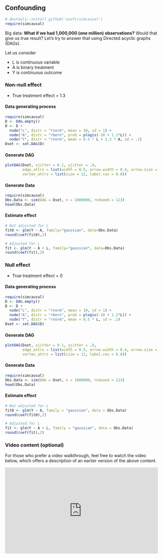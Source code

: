 ## Confounding {.unnumbered}

```r
# devtools::install_github('osofr/simcausal')
require(simcausal)
```

Big data: **What if we had 1,000,000 (one million) observations?** Would that give us true result? Let's try to answer that using Directed acyclic graphs (DAGs).

Let us consider

-   L is continuous variable
-   A is binary treatment
-   Y is continuous outcome

### Non-null effect

-   True treatment effect = 1.3

#### Data generating process

```r
require(simcausal)
D <- DAG.empty()
D <- D + 
  node("L", distr = "rnorm", mean = 10, sd = 1) + 
  node("A", distr = "rbern", prob = plogis(-10 + 1.1*L)) +
  node("Y", distr = "rnorm", mean = 0.5 * L + 1.3 * A, sd = .1)
Dset <- set.DAG(D)
```

#### Generate DAG

```r
plotDAG(Dset, xjitter = 0.1, yjitter = .9,
        edge_attrs = list(width = 0.5, arrow.width = 0.4, arrow.size = 0.7),
        vertex_attrs = list(size = 12, label.cex = 0.8))

```

#### Generate Data

```r
require(simcausal)
Obs.Data <- sim(DAG = Dset, n = 1000000, rndseed = 123)
head(Obs.Data)
```

#### Estimate effect

```r
# Not adjusted for L
fit0 <- glm(Y ~ A, family="gaussian", data=Obs.Data)
round(coef(fit0),2)

# Adjusted for L
fit <- glm(Y ~ A + L, family="gaussian", data=Obs.Data)
round(coef(fit),2)
```

### Null effect

-   True treatment effect = 0

#### Data generating process

```r
require(simcausal)
D <- DAG.empty()
D <- D + 
  node("L", distr = "rnorm", mean = 10, sd = 1) + 
  node("A", distr = "rbern", prob = plogis(-10 + 1.1*L)) +
  node("Y", distr = "rnorm", mean = 0.5 * L, sd = .1)
Dset <- set.DAG(D)
```

#### Generate DAG

```r
plotDAG(Dset, xjitter = 0.1, yjitter = .9,
        edge_attrs = list(width = 0.5, arrow.width = 0.4, arrow.size = 0.7),
        vertex_attrs = list(size = 12, label.cex = 0.8))

```

#### Generate Data

```r
require(simcausal)
Obs.Data <- sim(DAG = Dset, n = 1000000, rndseed = 123)
head(Obs.Data)
```

#### Estimate effect

```r
# Not adjusted for L
fit0 <- glm(Y ~ A, family = "gaussian", data = Obs.Data)
round(coef(fit0),2)

# Adjusted for L
fit <- glm(Y ~ A + L, family = "gaussian", data = Obs.Data)
round(coef(fit),2)
```


### Video content (optional)

::: callout-tip
For those who prefer a video walkthrough, feel free to watch the video below, which offers a description of an earlier version of the above content.
:::

::: {style="position: relative; padding-bottom: 56.25%; height: 0; overflow: hidden;"}
<iframe src="https://www.youtube.com/embed/EcX7ILtp9aQ" style="position: absolute; top: 0; left: 0; width: 100%; height: 100%; border:0;" allowfullscreen>

</iframe>
:::